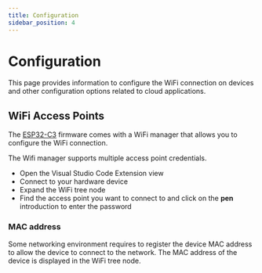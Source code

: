 ```yaml
---
title: Configuration
sidebar_position: 4
---
```


# Configuration

This page provides information to configure the WiFi connection
on devices and other configuration options related to cloud applications.

## WiFi Access Points

The [ESP32-C3](/devices/esp32/) firmware comes with a WiFi manager that allows you to configure the WiFi connection.

The Wifi manager supports multiple access point credentials.

-   Open the Visual Studio Code Extension view
-   Connect to your hardware device
-   Expand the WiFi tree node
-   Find the access point you want to connect to and click on the **pen** introduction to enter the password

### MAC address

Some networking environment requires to register the device MAC address to allow the device to connect to the network.
The MAC address of the device is displayed in the WiFi tree node.
